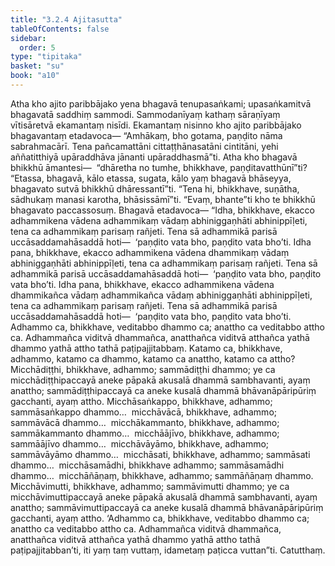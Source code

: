 ```yaml
---
title: "3.2.4 Ajitasutta"
tableOfContents: false
sidebar:
  order: 5
type: "tipitaka"
basket: "su"
book: "a10"
---
```



<DynamicBreadcrumb />

<Division number="116" book="a10" bookNo="17" page="443">

<Paragraph number="1028" book="a10">
Atha kho ajito paribbājako yena bhagavā tenupasaṅkami; upasaṅkamitvā bhagavatā saddhiṃ sammodi. Sammodanīyaṃ kathaṃ sāraṇīyaṃ vītisāretvā ekamantaṃ nisīdi. Ekamantaṃ nisinno kho ajito paribbājako bhagavantaṃ etadavoca—
</Paragraph>

<Paragraph number="1029" book="a10">
“Amhākaṃ, bho gotama, paṇḍito nāma sabrahmacārī. Tena pañcamattāni cittaṭṭhānasatāni cintitāni, yehi aññatitthiyā upāraddhāva jānanti upāraddhasmā”ti.
</Paragraph>

<Paragraph number="1030" book="a10">
Atha kho bhagavā bhikkhū āmantesi—  “dhāretha no tumhe, bhikkhave, paṇḍitavatthūnī”ti? “Etassa, bhagavā, kālo etassa, sugata, kālo yaṃ bhagavā bhāseyya, bhagavato sutvā bhikkhū dhāressantī”ti.
</Paragraph>

<Paragraph number="1031" book="a10">
“Tena hi, bhikkhave, suṇātha, sādhukaṃ manasi karotha, bhāsissāmī”ti. “Evaṃ, bhante”ti kho te bhikkhū bhagavato paccassosuṃ. Bhagavā etadavoca—
</Paragraph>

<Paragraph number="1032" book="a10">
“Idha, bhikkhave, ekacco adhammikena vādena adhammikaṃ vādaṃ abhiniggaṇhāti abhinippīḷeti, tena ca adhammikaṃ parisaṃ rañjeti. Tena sā adhammikā parisā uccāsaddamahāsaddā hoti—  ‘paṇḍito vata bho, paṇḍito vata bho’ti.
</Paragraph>

<Paragraph number="1033" book="a10">
Idha pana, bhikkhave, ekacco adhammikena vādena dhammikaṃ vādaṃ abhiniggaṇhāti abhinippīḷeti, tena ca adhammikaṃ parisaṃ rañjeti. Tena sā adhammikā parisā uccāsaddamahāsaddā hoti—  ‘paṇḍito vata bho, paṇḍito vata bho’ti.
</Paragraph>

<Paragraph number="1034" book="a10">
Idha pana, bhikkhave, ekacco adhammikena vādena dhammikañca vādaṃ adhammikañca vādaṃ abhiniggaṇhāti abhinippīḷeti, tena ca adhammikaṃ parisaṃ rañjeti. Tena sā adhammikā parisā uccāsaddamahāsaddā hoti—  ‘paṇḍito vata bho, paṇḍito vata bho’ti.
</Paragraph>

<Paragraph number="1035" book="a10">
Adhammo ca, bhikkhave, veditabbo dhammo ca; anattho ca veditabbo attho ca. Adhammañca viditvā dhammañca, anatthañca viditvā atthañca yathā dhammo yathā attho tathā paṭipajjitabbaṃ.
</Paragraph>

<Paragraph number="1036" book="a10">
Katamo ca, bhikkhave, adhammo, katamo ca dhammo, katamo ca anattho, katamo ca attho? Micchādiṭṭhi, bhikkhave, adhammo; sammādiṭṭhi dhammo; ye ca micchādiṭṭhipaccayā aneke pāpakā akusalā dhammā sambhavanti, ayaṃ anattho; sammādiṭṭhipaccayā ca aneke kusalā dhammā bhāvanāpāripūriṃ gacchanti, ayaṃ attho.
</Paragraph>

<Paragraph number="1037" book="a10">
Micchāsaṅkappo, bhikkhave, adhammo; sammāsaṅkappo dhammo…  micchāvācā, bhikkhave, adhammo; sammāvācā dhammo…  micchākammanto, bhikkhave, adhammo; sammākammanto dhammo…  micchāājīvo, bhikkhave, adhammo; sammāājīvo dhammo…  micchāvāyāmo, bhikkhave, adhammo; sammāvāyāmo dhammo…  micchāsati, bhikkhave, adhammo; sammāsati dhammo…  micchāsamādhi, bhikkhave adhammo; sammāsamādhi dhammo…  micchāñāṇaṃ, bhikkhave, adhammo; sammāñāṇaṃ dhammo.
</Paragraph>

<Paragraph number="1038" book="a10">
Micchāvimutti, bhikkhave, adhammo; sammāvimutti dhammo; ye ca micchāvimuttipaccayā aneke pāpakā akusalā dhammā sambhavanti, ayaṃ anattho; sammāvimuttipaccayā ca aneke kusalā dhammā bhāvanāpāripūriṃ gacchanti, ayaṃ attho.
</Paragraph>

<Paragraph number="1039" book="a10">
‘Adhammo ca, bhikkhave, veditabbo dhammo ca; anattho ca veditabbo attho ca. Adhammañca viditvā dhammañca, anatthañca viditvā atthañca yathā dhammo yathā attho tathā paṭipajjitabban’ti, iti yaṃ taṃ vuttaṃ, idametaṃ paṭicca vuttan”ti.

</Paragraph>
</Division>

<Paragraph number="1040" type="center" book="a10">
Catutthaṃ.
</Paragraph>